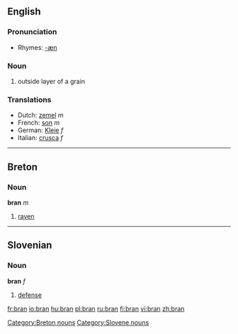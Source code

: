 ==English==

===Pronunciation===
*Rhymes: [[Rhymes:English:-æn|-æn]]

===Noun===
{{en-noun|-}}

# outside layer of a grain

===Translations===

*Dutch: [[zemel]] ''m''
*French: [[son]] ''m''
*German: [[Kleie]] ''f''
*Italian: [[crusca]] ''f''

----

==Breton==
===Noun===
'''bran''' ''m''

# [[raven]]

[[Category:Breton nouns]]

----

==Slovenian==
===Noun===
'''bran''' ''f''

# [[defense]]

[[Category:Slovene nouns]]

[[fr:bran]]
[[io:bran]]
[[hu:bran]]
[[pl:bran]]
[[ru:bran]]
[[fi:bran]]
[[vi:bran]]
[[zh:bran]]